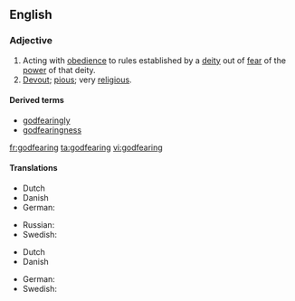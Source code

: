 ==English==
===Adjective===
{{en-adj}}
# Acting with [[obedience]] to rules established by a [[deity]] out of [[fear]] of the [[power]] of that deity.
# [[devout|Devout]]; [[pious]]; very [[religious]].

====Derived terms====
* [[godfearingly]]
* [[godfearingness]]

[[fr:godfearing]]
[[ta:godfearing]]
[[vi:godfearing]]

====Translations====
{{trans-top|obedient to a deity}}
* Dutch {{t|nl|godvrezende}}
* Danish {{t|da|gudfrygtig}}
* German: {{t|de|gottesfürchtig}}
{{trans-mid}}
* Russian: {{t|ru|богобоязненный|sc=Cyrl}}
* Swedish: {{t|sv|gudfruktig}}
{{trans-bottom}}

{{trans-top|religiously devout}}
* Dutch {{t|nl|godvrezende}}
* Danish {{t|da|gudfrygtig}}
{{trans-mid}}
* German: {{t|de|gottesfürchtig}}
* Swedish: {{t|sv|gudfruktig}}
{{trans-bottom}}